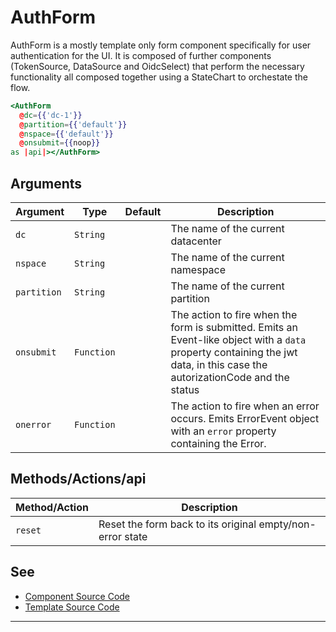 # AuthForm

AuthForm is a mostly template only form component specifically for user
authentication for the UI. It is composed of further components (TokenSource,
DataSource and OidcSelect) that perform the necessary functionality all
composed together using a StateChart to orchestate the flow.

```hbs preview-template
<AuthForm
  @dc={{'dc-1'}}
  @partition={{'default'}}
  @nspace={{'default'}}
  @onsubmit={{noop}}
as |api|></AuthForm>
```

## Arguments

| Argument | Type | Default | Description |
| --- | --- | --- | --- |
| `dc` | `String` | | The name of the current datacenter |
| `nspace` | `String` | | The name of the current namespace |
| `partition` | `String` | | The name of the current partition |
| `onsubmit` | `Function` |  | The action to fire when the form is submitted. Emits an Event-like object with a `data` property containing the jwt data, in this case the autorizationCode and the status |
| `onerror` | `Function` |  | The action to fire when an error occurs. Emits ErrorEvent object with an `error` property containing the Error. |

## Methods/Actions/api

| Method/Action |  Description |
| --- | --- |
| `reset` | Reset the form back to its original empty/non-error state |

## See

- [Component Source Code](./index.js)
- [Template Source Code](./index.hbs)

---
